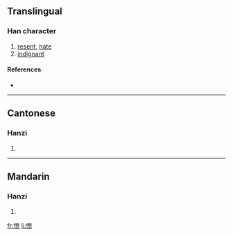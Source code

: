 {{see|憤}}
==Translingual==

===Han character===
{{Han char|rn=61|rad=心|as=09|sn=12|four=|canj=心十廿人 (PJTO)}}

# [[resent]], [[hate]]
# [[indignant]]

====References====
* {{Han ref|kx=0396.071|hdz=42325.140|uh=6124|ud=24868}}

----

==Cantonese==

===Hanzi===
{{yue-hanzi|jyut=|y=fan5}}

# {{defn|Cantonese}}

----

==Mandarin==

===Hanzi===
{{cmn-hanzi|tra=憤|pin=[[fèn]] ([[fen4]]), [[shuò]] ([[shuo4]])|wg=fen<sup>4</sup>, shuo<sup>4</sup>}}

# {{defn|Mandarin}}

[[fr:愤]]
[[li:愤]]